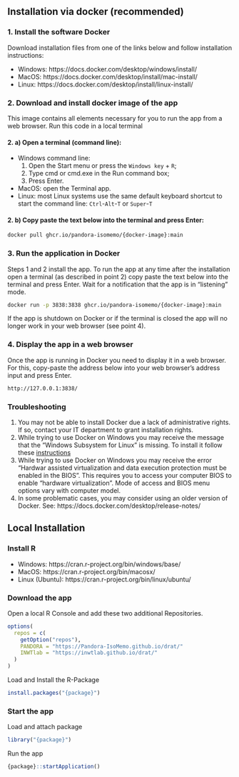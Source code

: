 ## Installation via docker (recommended)

### 1. Install the software Docker

Download installation files from one of the links below and follow installation
instructions:

* Windows: https://docs.docker.com/desktop/windows/install/
* MacOS: https://docs.docker.com/desktop/install/mac-install/
* Linux: https://docs.docker.com/desktop/install/linux-install/

### 2. Download and install docker image of the app
This image contains all elements necessary for you to run the app from a web
browser. Run this code in a local terminal 

#### 2. a) Open a terminal (command line):
- Windows command line: 
   1. Open the Start menu or press the `Windows key` + `R`; 
   2. Type cmd or cmd.exe in the Run command box;
   3. Press Enter.
- MacOS: open the Terminal app.
- Linux: most Linux systems use the same default keyboard shortcut to start the
  command line: `Ctrl`-`Alt`-`T` or `Super`-`T`

#### 2. b) Copy paste the text below into the terminal and press Enter:

```bash
docker pull ghcr.io/pandora-isomemo/{docker-image}:main
```

### 3. Run the application in Docker 

Steps 1 and 2 install the app. To run the app at any time after the installation
open a terminal (as described in point 2) copy paste the text below into the
terminal and press Enter. Wait for a notification that the app is in “listening”
mode.

```bash
docker run -p 3838:3838 ghcr.io/pandora-isomemo/{docker-image}:main
```

If the app is shutdown on Docker or if the terminal is closed the app will no
longer work in your web browser (see point 4).

### 4. Display the app in a web browser

Once the app is running in Docker you need to display it in a web browser. For
this, copy-paste the address below into your web browser’s address input and
press Enter.

```bash
http://127.0.0.1:3838/
```

### Troubleshooting

1. You may not be able to install Docker due a lack of administrative rights.
   If so, contact your IT department to grant installation rights.
2. While trying to use Docker on Windows you may receive the message that the
   “Windows Subsystem for Linux” is missing. To install it follow these
   [instructions](https://learn.microsoft.com/en-us/windows/wsl/install)
3. While trying to use Docker on Windows you may receive the error “Hardwar 
   assisted virtualization and data execution protection must be enabled in
   the BIOS”. This requires you to access your computer BIOS to enable
   “hardware virtualization”. Mode of access and BIOS menu options vary with
   computer model.
4. In some problematic cases, you may consider using an older version of Docker.
   See: https://docs.docker.com/desktop/release-notes/

## Local Installation

### Install R

- Windows: https://cran.r-project.org/bin/windows/base/
- MacOS: https://cran.r-project.org/bin/macosx/
- Linux (Ubuntu): https://cran.r-project.org/bin/linux/ubuntu/

### Download the app

Open a local R Console and add these two additional Repositories.

```r
options(
  repos = c(
    getOption("repos"),
    PANDORA = "https://Pandora-IsoMemo.github.io/drat/"
    INWTlab = "https://inwtlab.github.io/drat/"
  )
)
```

Load and Install the R-Package

```r
install.packages("{package}")
```

### Start the app

Load and attach package

```r
library("{package}")
```

Run the app

```r
{package}::startApplication()
```

